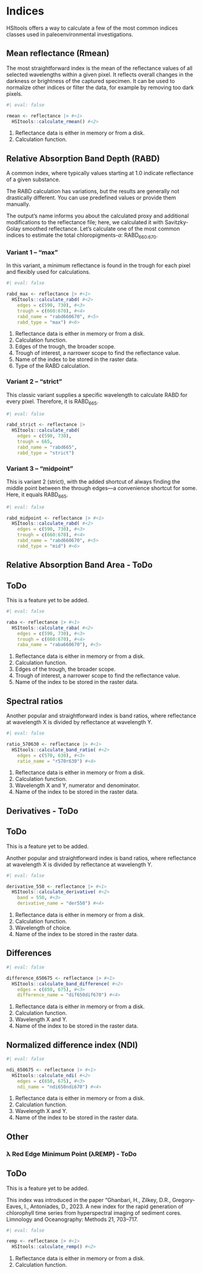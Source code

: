 # Indices

HSItools offers a way to calculate a few of the most common indices classes used in paleoenvironmental investigations.

## Mean reflectance (Rmean)

The most straightforward index is the mean of the reflectance values of all selected wavelengths within a given pixel. It reflects overall changes in the darkness or brightness of the captured specimen. It can be used to normalize other indices or filter the data, for example by removing too dark pixels.

```r
#| eval: false

rmean <- reflectance |> #<1>
  HSItools::calculate_rmean() #<2>
```

1.  Reflectance data is either in memory or from a disk.
2.  Calculation function.

## Relative Absorption Band Depth (RABD)

A common index, where typically values starting at 1.0 indicate reflectance of a given substance.

The RABD calculation has variations, but the results are generally not drastically different. You can use predefined values or provide them manually.

The output's name informs you about the calculated proxy and additional modifications to the reflectance file; here, we calculated it with Savitzky-Golay smoothed reflectance. Let’s calculate one of the most common indices to estimate the total chloropigments-*a*: RABD~660:670~.

### Variant 1 – "max"

In this variant, a minimum reflectance is found in the trough for each pixel and flexibly used for calculations.

```r
#| eval: false

rabd_max <- reflectance |> #<1>
  HSItools::calculate_rabd( #<2>
    edges = c(590, 730), #<3>
    trough = c(660:670), #<4>
    rabd_name = "rabd660670", #<5>
    rabd_type = "max") #<6>
```

1.  Reflectance data is either in memory or from a disk.
2.  Calculation function.
3.  Edges of the trough, the broader scope.
4.  Trough of interest, a narrower scope to find the reflectance value.
5.  Name of the index to be stored in the raster data.
6.  Type of the RABD calculation.

### Variant 2 – "strict"

This classic variant supplies a specific wavelength to calculate RABD for every pixel. Therefore, it is RABD~665~.

```r
#| eval: false

rabd_strict <- reflectance |>
  HSItools::calculate_rabd(
    edges = c(590, 730),
    trough = 665,
    rabd_name = "rabd665",
    rabd_type = "strict")
```

### Variant 3 – "midpoint"

This is variant 2 (strict), with the added shortcut of always finding the middle point between the through edges—a convenience shortcut for some. Here, it equals RABD~665~.

```r
#| eval: false

rabd_midpoint <- reflectance |> #<1>
  HSItools::calculate_rabd( #<2>
    edges = c(590, 730), #<3>
    trough = c(660:670), #<4>
    rabd_name = "rabd660670", #<5>
    rabd_type = "mid") #<6>
```

## Relative Absorption Band Area - ToDo

::: callout-warning
## ToDo

This is a feature yet to be added.
:::

```r
#| eval: false

raba <- reflectance |> #<1>
  HSItools::calculate_raba( #<2>
    edges = c(590, 730), #<3>
    trough = c(660:670), #<4>
    raba_name = "raba660670"), #<5>
```

1.  Reflectance data is either in memory or from a disk.
2.  Calculation function.
3.  Edges of the trough, the broader scope.
4.  Trough of interest, a narrower scope to find the reflectance value.
5.  Name of the index to be stored in the raster data.

## Spectral ratios

Another popular and straightforward index is band ratios, where reflectance at wavelength X is divided by reflectance at wavelength Y.

```r
#| eval: false

ratio_570630 <- reflectance |> #<1>
  HSItools::calculate_band_ratio( #<2>
    edges = c(570, 630), #<3>
    ratio_name = "r570r630") #<4>
```

1.  Reflectance data is either in memory or from a disk.
2.  Calculation function.
3.  Wavelength X and Y, numerator and denominator.
4.  Name of the index to be stored in the raster data.

## Derivatives - ToDo

::: callout-warning
## ToDo

This is a feature yet to be added.
:::

Another popular and straightforward index is band ratios, where reflectance at wavelength X is divided by reflectance at wavelength Y.

```r
#| eval: false

derivative_550 <- reflectance |> #<1>
  HSItools::calculate_derivative( #<2>
    band = 550, #<3>
    derivative_name = "der550") #<4>
```

1.  Reflectance data is either in memory or from a disk.
2.  Calculation function.
3.  Wavelength of choice.
4.  Name of the index to be stored in the raster data.

## Differences

```r
#| eval: false

difference_650675 <- reflectance |> #<1>
  HSItools::calculate_band_difference( #<2>
    edges = c(650, 675), #<3>
    difference_name = "dif650dif670") #<4>
```

1.  Reflectance data is either in memory or from a disk.
2.  Calculation function.
3.  Wavelength X and Y.
4.  Name of the index to be stored in the raster data.

## Normalized difference index (NDI)

```r
#| eval: false

ndi_650675 <- reflectance |> #<1>
  HSItools::calculate_ndi( #<2>
    edges = c(650, 675), #<3>
    ndi_name = "ndi650ndi670") #<4>
```

1.  Reflectance data is either in memory or from a disk.
2.  Calculation function.
3.  Wavelength X and Y.
4.  Name of the index to be stored in the raster data.

## Other

### λ Red Edge Minimum Point (λREMP) - ToDo

::: callout-warning
## ToDo

This is a feature yet to be added.
:::

This index was introduced in the paper “Ghanbari, H., Zilkey, D.R., Gregory-Eaves, I., Antoniades, D., 2023. A new index for the rapid generation of chlorophyll time series from hyperspectral imaging of sediment cores. Limnology and Oceanography: Methods 21, 703–717.

```r
#| eval: false

remp <- reflectance |> #<1>
  HSItools::calculate_remp() #<2>
```

1.  Reflectance data is either in memory or from a disk.
2.  Calculation function.
